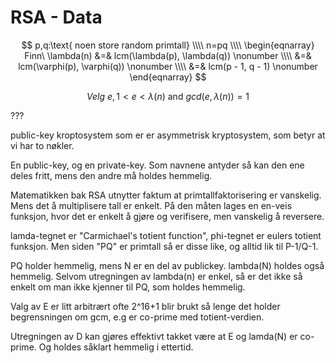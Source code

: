 # RSA - Data

$$
p,q:\text{ noen store random primtall}
\\\\
n=pq
\\\\
\begin{eqnarray}
Finn\ \lambda(n) &=& lcm(\lambda(p), \lambda(q)) \nonumber \\\\
           &=& lcm(\varphi(p), \varphi(q)) \nonumber \\\\
           &=& lcm(p - 1, q - 1) \nonumber
\end{eqnarray}
$$

$$
Velg\ e, 1 < e < \lambda(n)\text{ and }gcd(e, \lambda(n))=1
$$

???

public-key kroptosystem som er er asymmetrisk kryptosystem, som betyr at vi har to nøkler.

En public-key, og en private-key. Som navnene antyder så kan den ene deles fritt, mens den andre må holdes hemmelig.

Matematikken bak RSA utnytter faktum at primtallfaktorisering er vanskelig. Mens det å multiplisere tall er enkelt.
På den måten lages en en-veis funksjon, hvor det er enkelt å gjøre og verifisere, men vanskelig å reversere.


lamda-tegnet er "Carmichael's totient function", phi-tegnet er eulers totient funksjon.
Men siden "PQ" er primtall så er disse like, og alltid lik til P-1/Q-1.

PQ holder hemmelig, mens N er en del av publickey.
lambda(N) holdes også hemmelig.
Selvom utregningen av lambda(n) er enkel, så er det ikke så enkelt om man ikke kjenner til PQ, som holdes hemmelig.

Valg av E er litt arbitrært ofte 2^16+1 blir brukt så lenge det holder begrensningen om gcm, e.g er co-prime med totient-verdien.

Utregningen av D kan gjøres effektivt takket være at E og lamda(N) er co-prime. Og holdes såklart hemmelig i ettertid.


